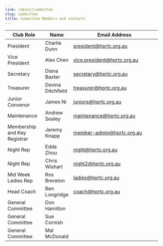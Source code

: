```yaml
---
link: /about/committee
slug: committee
title: Committee Members and contacts
---
```


| Club Role                    | Name              | Email Address                                                     |
| ---------------------------- | ----------------- | ----------------------------------------------------------------- |
| President                    | Charlie Dunn      | [president@hprtc.org.au](mailto:president@hprtc.org.au)           |
| Vice President               | Alex Chen         | [vice.president@hprtc.org.au](mailto:vice.president@hprtc.org.au) |
| Secretary                    | Diana Baxter      | [secretary@hprtc.org.au](mailto:secretary@hprtc.org.au)           |
| Treasurer                    | Devina Ditchfield | [treasurer@hprtc.org.au](mailto:treasurer@hprtc.org.au)           |
| Junior Convenor              | James Ni          | [juniors@hprtc.org.au](mailto:juniors@hprtc.org.au)               |
| Maintenance                  | Andrew Sealey     | [maintenance@hprtc.org.au](mailto:maintenance@hprtc.org.au)       |
| Membership and Key Registrar | Jeremy Knapp      | [member-admin@hprtc.org.au](mailto:member-admin@hprtc.org.au)     |
| Night Rep                    | Edda Zhou         | [night@hprtc.org.au](mailto:night@hprtc.org.au)                   |
| Night Rep                    | Chris Wishart     | [night2@hprtc.org.au](mailto:night1@hprtc.org.au)                 |
| Mid Week Ladies Rep          | Ros Brereton      | [ladies@hprtc.org.au](mailto:ladies@hprtc.org.au)                 |
| Head Coach                   | Ben Longridge     | [coach@hprtc.org.au](mailto:coach@hprtc.org.au)                   |
| General Committee            | Don Hamilton      |                                                                   |
| General Committee            | Sue Cornish       |                                                                   |
| General Committee            | Mal McDonald      |                                                                   |
